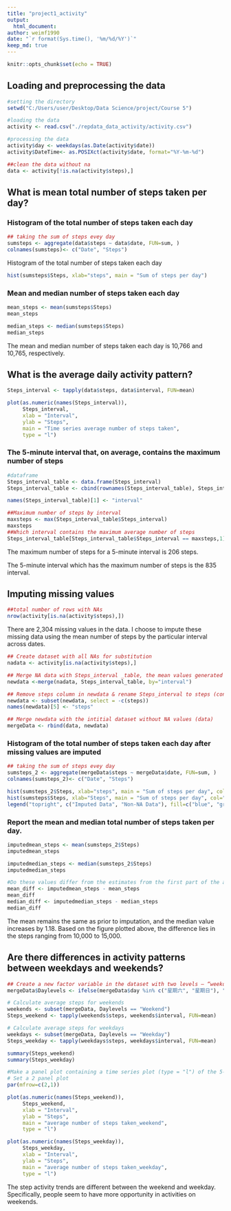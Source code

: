 ---
title: "project1_activity"
output: 
  html_document:
author: weimf1990
date: "`r format(Sys.time(), '%m/%d/%Y')`"
keep_md: true
---

```{r setup, include=FALSE}
knitr::opts_chunk$set(echo = TRUE)
```

## Loading and preprocessing the data

```{r}
#setting the directory
setwd("C:/Users/user/Desktop/Data Science/project/Course 5")

#loading the data
activity <- read.csv("./repdata_data_activity/activity.csv")

#processing the data
activity$day <- weekdays(as.Date(activity$date))
activity$DateTime<- as.POSIXct(activity$date, format="%Y-%m-%d")

##clean the data without na
data <- activity[!is.na(activity$steps),]
```

## What is mean total number of steps taken per day?
### Histogram of the total number of steps taken each day
```{r, echo=FALSE}
## taking the sum of steps evey day
sumsteps <- aggregate(data$steps ~ data$date, FUN=sum, )
colnames(sumsteps)<- c("Date", "Steps")
```

Histogram of the total number of steps taken each day
```{r, echo=FALSE}
hist(sumsteps$Steps, xlab="steps", main = "Sum of steps per day")
```

### Mean and median number of steps taken each day
```{r, echo=FALSE}
mean_steps <- mean(sumsteps$Steps)
mean_steps

median_steps <- median(sumsteps$Steps)
median_steps
```
The mean and median number of steps taken each day is 10,766 and 10,765, respectively.

## What is the average daily activity pattern?
```{r, echo=FALSE}
Steps_interval <- tapply(data$steps, data$interval, FUN=mean)

plot(as.numeric(names(Steps_interval)), 
     Steps_interval, 
     xlab = "Interval", 
     ylab = "Steps", 
     main = "Time series average number of steps taken", 
     type = "l")
```

### The 5-minute interval that, on average, contains the maximum number of steps
```{r, echo=FALSE}
#dataframe
Steps_interval_table <- data.frame(Steps_interval)
Steps_interval_table <- cbind(rownames(Steps_interval_table), Steps_interval_table)

names(Steps_interval_table)[1] <- "interval"

##Maximum number of steps by interval
maxsteps <- max(Steps_interval_table$Steps_interval)
maxsteps
##Which interval contains the maximum average number of steps
Steps_interval_table[Steps_interval_table$Steps_interval == maxsteps,1]
```
The maximum number of steps for a 5-minute interval is 206 steps.

The 5-minute interval which has the maximum number of steps is the 835 interval.

## Imputing missing values
```{r, echo=FALSE}
##total number of rows with NAs
nrow(activity[is.na(activity$steps),])
```
There are 2,304 missing values in the data. I choose to impute these missing data using the mean number of steps by the particular interval across dates.
```{r, echo=FALSE}
## Create dataset with all NAs for substitution
nadata <- activity[is.na(activity$steps),]

## Merge NA data with Steps_interval _table, the mean values generated in previous steps
newdata <-merge(nadata, Steps_interval_table, by="interval")

## Remove steps column in newdata & rename Steps_interval to steps (consistent with the column names in data)
newdata <- subset(newdata, select = -c(steps))
names(newdata)[5] <- "steps"

## Merge newdata with the intitial dataset without NA values (data)
mergeData <- rbind(data, newdata)
```

### Histogram of the total number of steps taken each day after missing values are imputed
```{r, echo=FALSE}
## taking the sum of steps evey day
sumsteps_2 <- aggregate(mergeData$steps ~ mergeData$date, FUN=sum, )
colnames(sumsteps_2)<- c("Date", "Steps")

hist(sumsteps_2$Steps, xlab="steps", main = "Sum of steps per day", col = "blue")
hist(sumsteps$Steps, xlab="Steps", main = "Sum of steps per day", col="Grey", add=T)
legend("topright", c("Imputed Data", "Non-NA Data"), fill=c("blue", "grey") )
```

### Report the mean and median total number of steps taken per day.
```{r, echo=FALSE}
imputedmean_steps <- mean(sumsteps_2$Steps)
imputedmean_steps

imputedmedian_steps <- median(sumsteps_2$Steps)
imputedmedian_steps

#Do these values differ from the estimates from the first part of the assignment?
mean_diff <- imputedmean_steps - mean_steps
mean_diff
median_diff <- imputedmedian_steps - median_steps
median_diff
```
The mean remains the same as prior to imputation, and the median value increases by 1.18. Based on the figure plotted above, the difference lies in the steps ranging from 10,000 to 15,000.

## Are there differences in activity patterns between weekdays and weekends?
```{r, echo=FALSE}
## Create a new factor variable in the dataset with two levels – “weekday” and “weekend” indicating whether a given date is a weekday or weekend day.
mergeData$Daylevels <- ifelse(mergeData$day %in% c("星期六", "星期日"), "Weekend", "Weekday")

# Calculate average steps for weekends
weekends <- subset(mergeData, Daylevels == "Weekend")
Steps_weekend <- tapply(weekends$steps, weekends$interval, FUN=mean)

# Calculate average steps for weekdays
weekdays <- subset(mergeData, Daylevels == "Weekday")
Steps_weekday <- tapply(weekdays$steps, weekdays$interval, FUN=mean)

summary(Steps_weekend)
summary(Steps_weekday)

#Make a panel plot containing a time series plot (type = "l") of the 5-minute interval (x-axis) and the average number of steps taken, averaged across all weekday days or weekend days (y-axis).
# Set a 2 panel plot
par(mfrow=c(2,1))

plot(as.numeric(names(Steps_weekend)), 
     Steps_weekend, 
     xlab = "Interval", 
     ylab = "Steps", 
     main = "average number of steps taken_weekend", 
     type = "l")

plot(as.numeric(names(Steps_weekday)), 
     Steps_weekday, 
     xlab = "Interval", 
     ylab = "Steps", 
     main = "average number of steps taken_weekday", 
     type = "l")

```
The step activity trends are different between the weekend and weekday. Specifically, people seem to have more opportunity in activities on weekends.

